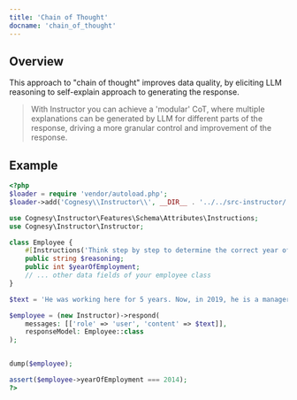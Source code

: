 ```yaml
---
title: 'Chain of Thought'
docname: 'chain_of_thought'
---
```


## Overview

This approach to "chain of thought" improves data quality, by eliciting LLM reasoning to
self-explain approach to generating the response.

> With Instructor you can achieve a 'modular' CoT, where multiple explanations
> can be generated by LLM for different parts of the response, driving a more
> granular control and improvement of the response.


## Example

```php
<?php
$loader = require 'vendor/autoload.php';
$loader->add('Cognesy\\Instructor\\', __DIR__ . '../../src-instructor/');

use Cognesy\Instructor\Features\Schema\Attributes\Instructions;
use Cognesy\Instructor\Instructor;

class Employee {
    #[Instructions('Think step by step to determine the correct year of employment.')]
    public string $reasoning;
    public int $yearOfEmployment;
    // ... other data fields of your employee class
}

$text = 'He was working here for 5 years. Now, in 2019, he is a manager.';

$employee = (new Instructor)->respond(
    messages: [['role' => 'user', 'content' => $text]],
    responseModel: Employee::class
);


dump($employee);

assert($employee->yearOfEmployment === 2014);
?>
```
